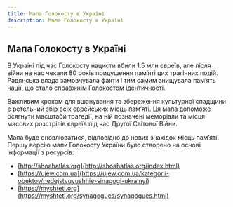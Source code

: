 ```yaml
---
title: Мапа Голокосту в Україні
description: Мапа Голокосту в Україні
---
```


## Мапа Голокосту в Україні

В Україні під час Голокосту нацисти вбили 1.5 млн євреїв, але після війни на нас чекали 80 років придушення пам’яті цих трагічних подій. Радянська влада замовчувала факти і тим самим знищувала пам’ять нації, що стало справжнім Голокостом ідентичності.

Важливим кроком для вшанування та збереження культурної спадщини є ретельний збір всіх єврейських місць пам’яті. Ця мапа допоможе осягнути масштаби трагедії, на ній позначені меморіали та місця масових розстрілів євреїв під час Другої Світової Війни.

<Maps />

Мапа буде оновлюватися, відповідно до нових знахідок місць пам’яті. Першу версію мапи Голокосту України було створено на основі інформації з ресурсів:

- [http://shoahatlas.org](http://shoahatlas.org/index.html)
- [https://ujew.com.ua](https://ujew.com.ua/kategorii-obektov/nedejstvuyushhie-sinagogi-ukrainyi)
- [https://myshtetl.org](https://myshtetl.org/synagogues/synagogues.html)
